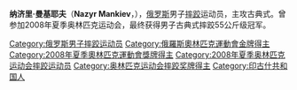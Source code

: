{{MedalTableTop}}
{{MedalCountry|{{RUS}}}}
{{MedalSport |男子古典式摔跤}}
{{MedalCompetition | [[奧林匹克運動會|奧林匹克運動會]]}}
{{MedalGold| [[2008年夏季奧林匹克運動會|2008年北京]] | [[2008年夏季奧林匹克運動會摔跤比賽|55公斤級]]}}
{{MedalBottom}}
'''纳济里·曼基耶夫'''（'''Nazyr Mankiev'''，{{bd|1985年|1月27日||}}），[[俄罗斯|俄罗斯]]男子[[摔跤|摔跤]]运动员，主攻古典式。曾参加2008年夏季奥林匹克运动会，最终获得男子古典式摔跤55公斤级冠军。

{{Russia-bio-stub}}
{{DEFAULTSORT:Mankiev, Nazyr}}

[[Category:俄罗斯男子摔跤运动员|Category:俄罗斯男子摔跤运动员]]
[[Category:俄羅斯奧林匹克運動會金牌得主|Category:俄羅斯奧林匹克運動會金牌得主]]
[[Category:2008年夏季奧林匹克運動會獎牌得主|Category:2008年夏季奧林匹克運動會獎牌得主]]
[[Category:2008年夏季奥林匹克运动会摔跤运动员|Category:2008年夏季奥林匹克运动会摔跤运动员]]
[[Category:奥林匹克运动会摔跤奖牌得主|Category:奥林匹克运动会摔跤奖牌得主]]
[[Category:印古什共和国人|Category:印古什共和国人]]